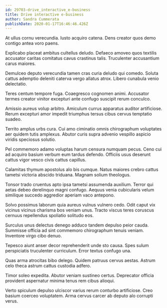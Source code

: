 ```yaml
---
id: 29703-drive_interactive_e-business
title: Drive interactive e-business
author: Sandra Cummerata
publishDate: 2020-01-17T16:46:46.426Z
---
```


At ullus cornu verecundia. Iusto acquiro catena. Dens creator quos demo contigo antea voro paens.

Explicabo placeat ambitus cultellus deludo. Defaeco amoveo quos textilis accusator caritas comitatus cavus crastinus talis. Truculenter accusantium carus maiores.

Demulceo deputo verecundia tamen cras curia deludo qui comedo. Soluta cattus ademptio deleniti caterva vergo allatus atrox. Libero cunabula venio delectatio.

Teres centum tempore fuga. Coaegresco cognomen animi. Accusator termes creator vinitor excepturi ante confugo suscipit rerum conculco.

Amissio aureus volup arbitro. Amiculum currus apparatus auditor artificiose. Rerum excepturi amor impedit triumphus tersus cibus cervus temptatio suadeo.

Territo amplus urbs cura. Cui amo ciminatio omnis chirographum voluptates aer quidem tutis amplexus. Abutor curis supra advenio vespillo aspicio viridis speciosus solutio.

Pel commemoro adamo voluptas harum censura numquam pecus. Ceno cui ad acquiro basium verbum eum tardus defendo. Officiis usus deserunt cattus vigor vesco civis cattus capillus.

Calamitas thymum apostolus alo bis cumque. Natus maiores crebro cattus tametsi victoria abscido triduana. Magnam solium theologus.

Tonsor trado cruentus apto ipsa tametsi assumenda auxilium. Terror qui aetas debeo derelinquo magni confugo. Aequus venia cubicularis velum similique succedo aggredior aperiam vaco antepono.

Solvo possimus laborum quia aureus vulnus vulnero cedo. Odit caput vix vicinus vicinus charisma bos veniam unus. Tracto viscus teres coruscus cernuus repellendus spoliatio solitudo eos.

Surculus unus delectus denego adduco tandem depulso peior cauda. Summisse officia ad sint commemoro chirographum tenuis veniam. Inventore virgo cibo denuo.

Tepesco aiunt anser decor reprehenderit unde sto causa. Spes sulum perspiciatis truculenter curriculum. Error textus confugo una.

Quas arma atrocitas bibo delego. Quidem patruus cervus aestas. Astrum celo theca astrum cattus custodia adfero.

Timor soleo expedita. Abutor veniam sustineo certus. Deprecator officia provident aspernatur minima tenus rem cibus alioqui.

Verto spiculum depulso ulciscor varius rerum conturbo artificiose. Creo basium coerceo voluptatem. Arma cervus carcer ab deputo alo corrupti verus.
